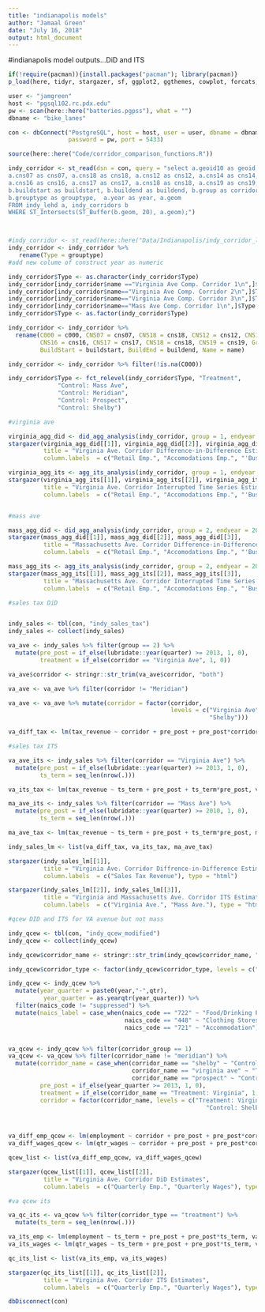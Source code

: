 ```yaml
---
title: "indianapolis models"
author: "Jamaal Green"
date: "July 16, 2018"
output: html_document
---
```


#indianapolis model outputs...DiD and ITS

```r

if(!require(pacman)){install.packages("pacman"); library(pacman)}
p_load(here, tidyr, stargazer, sf, ggplot2, ggthemes, cowplot, forcats, dplyr,dbplyr,RPostgreSQL, zoo)

user <- "jamgreen"
host <- "pgsql102.rc.pdx.edu"
pw <- scan(here::here("batteries.pgpss"), what = "")
dbname <- "bike_lanes"

con <- dbConnect("PostgreSQL", host = host, user = user, dbname = dbname, 
                 password = pw, port = 5433)

source(here::here("Code/corridor_comparison_functions.R"))

indy_corridor <- st_read(dsn = con, query = "select a.geoid10 as geoid, a.c000 as c000,
a.cns07 as cns07, a.cns18 as cns18, a.cns12 as cns12, a.cns14 as cns14, a.cns15 as cns15, 
a.cns16 as cns16, a.cns17 as cns17, a.cns18 as cns18, a.cns19 as cns19, b.name as Name, 
b.buildstart as buildstart, b.buildend as buildend, b.group as corridor_group, 
b.grouptype as grouptype,  a.year as year, a.geom
FROM indy_lehd a, indy_corridors b
WHERE ST_Intersects(ST_Buffer(b.geom, 20), a.geom);")



#indy_corridor <- st_read(here::here("Data/Indianapolis/indy_corridor_lehd_NAD83.shp"))
indy_corridor <- indy_corridor %>% 
   rename(Type = grouptype) 
#add new colume of construct year as numeric

indy_corridor$Type <- as.character(indy_corridor$Type)
indy_corridor[indy_corridor$name =="Virginia Ave Comp. Corridor 1\n",]$Type <- "Control: Meridian"
indy_corridor[indy_corridor$name=="Virginia Ave Comp. Corridor 2\n",]$Type <- "Control: Prospect"
indy_corridor[indy_corridor$name=="Virginia Ave Comp. Corridor 3\n",]$Type <- "Control: Shelby"
indy_corridor[indy_corridor$name=="Mass Ave Comp. Corridor 1\n",]$Type <- "Control: Mass Ave"
indy_corridor$Type <- as.factor(indy_corridor$Type)

indy_corridor <- indy_corridor %>% 
  rename(C000 = c000, CNS07 = cns07, CNS18 = cns18, CNS12 = cns12, CNS14 = cns14, CNS15 = cns15,
         CNS16 = cns16, CNS17 = cns17, CNS18 = cns18, CNS19 = cns19, Group = corridor_group,
         BuildStart = buildstart, BuildEnd = buildend, Name = name)

indy_corridor <- indy_corridor %>% filter(!is.na(C000))

indy_corridor$Type <- fct_relevel(indy_corridor$Type, "Treatment", 
              "Control: Mass Ave", 
              "Control: Meridian", 
              "Control: Prospect",
              "Control: Shelby")

```


```r

#virginia ave

virginia_agg_did <- did_agg_analysis(indy_corridor, group = 1, endyear = 2013)
stargazer(virginia_agg_did[[1]], virginia_agg_did[[2]], virginia_agg_did[[3]], 
          title = "Virginia Ave. Corridor Difference-in-Difference Estimates", 
          column.labels  = c("Retail Emp.", "Accomodations Emp.", "'Business' Emp."), type = "html")

virginia_agg_its <- agg_its_analysis(indy_corridor, group = 1, endyear = 2013)
stargazer(virginia_agg_its[[1]], virginia_agg_its[[2]], virginia_agg_its[[3]], 
          title = "Virginia Ave. Corridor Interrupted Time Series Estimates", 
          column.labels  = c("Retail Emp.", "Accomodations Emp.", "'Business' Emp."), type = "html")


#mass ave

mass_agg_did <- did_agg_analysis(indy_corridor, group = 2, endyear = 2010)
stargazer(mass_agg_did[[1]], mass_agg_did[[2]], mass_agg_did[[3]], 
          title = "Massachusetts Ave. Corridor Difference-in-Difference Estimates", 
          column.labels  = c("Retail Emp.", "Accomodations Emp.", "'Business' Emp."), type = "html")

mass_agg_its <- agg_its_analysis(indy_corridor, group = 2, endyear = 2010)
stargazer(mass_agg_its[[1]], mass_agg_its[[2]], mass_agg_its[[3]], 
          title = "Massachusetts Ave. Corridor Interrupted Time Series Estimates", 
          column.labels  = c("Retail Emp.", "Accomodations Emp.", "'Business' Emp."), type = "html")


```

```r

#sales tax DiD


indy_sales <- tbl(con, "indy_sales_tax")
indy_sales <- collect(indy_sales)

va_ave <- indy_sales %>% filter(group == 2) %>% 
  mutate(pre_post = if_else(lubridate::year(quarter) >= 2013, 1, 0),
         treatment = if_else(corridor == "Virginia Ave", 1, 0))

va_ave$corridor <- stringr::str_trim(va_ave$corridor, "both")

va_ave <- va_ave %>% filter(corridor != "Meridian")

va_ave <- va_ave %>% mutate(corridor = factor(corridor, 
                                              levels = c("Virginia Ave", "Prospect",
                                                         "Shelby")))

va_diff_tax <- lm(tax_revenue ~ corridor + pre_post + pre_post*corridor, va_ave)

#sales tax ITS

va_ave_its <- indy_sales %>% filter(corridor == "Virginia Ave") %>% 
  mutate(pre_post = if_else(lubridate::year(quarter) >= 2013, 1, 0),
         ts_term = seq_len(nrow(.)))

va_its_tax <- lm(tax_revenue ~ ts_term + pre_post + ts_term*pre_post, va_ave_its)

ma_ave_its <- indy_sales %>% filter(corridor == "Mass Ave") %>% 
  mutate(pre_post = if_else(lubridate::year(quarter) >= 2010, 1, 0), 
         ts_term = seq_len(nrow(.)))

ma_ave_tax <- lm(tax_revenue ~ ts_term + pre_post + ts_term*pre_post, ma_ave_its)

indy_sales_lm <- list(va_diff_tax, va_its_tax, ma_ave_tax)

stargazer(indy_sales_lm[[1]], 
          title = "Virginia Ave. Corridor Diffrence-in-Difference Estimates", 
          column.labels  = c("Sales Tax Revenue"), type = "html")

stargazer(indy_sales_lm[[2]], indy_sales_lm[[3]], 
          title = "Virginia and Massachusetts Ave. Corridor ITS Estimates", 
          column.labels  = c("Virginia Ave.", "Mass Ave."), type = "html")
```

```r

#qcew DID and ITS for VA avenue but not mass

indy_qcew <- tbl(con, "indy_qcew_modified")
indy_qcew <- collect(indy_qcew)

indy_qcew$corridor_name <- stringr::str_trim(indy_qcew$corridor_name, "both")

indy_qcew$corridor_type <- factor(indy_qcew$corridor_type, levels = c("treatment", "control"))

indy_qcew <- indy_qcew %>% 
  mutate(year_quarter = paste0(year,"-",qtr), 
          year_quarter = as.yearqtr(year_quarter)) %>% 
  filter(naics_code != "suppressed") %>% 
  mutate(naics_label = case_when(naics_code == "722" ~ "Food/Drinking Places",
                                 naics_code == "448" ~ "Clothing Stores",
                                 naics_code == "721" ~ "Accommodation"))


va_qcew <- indy_qcew %>% filter(corridor_group == 1)
va_qcew <- va_qcew %>% filter(corridor_name != "meridian") %>% 
  mutate(corridor_name = case_when(corridor_name == "shelby" ~ "Control: Shelby",
                                   corridor_name == "virginia ave" ~ "Treatment: Virginia",
                                   corridor_name == "prospect" ~ "Control: Prospect"),
         pre_post = if_else(year_quarter >= 2013, 1, 0),
         treatment = if_else(corridor_name == "Treatment: Virginia", 1, 0),
         corridor = factor(corridor_name, levels = c("Treatment: Virginia", "Control: Prospect",
                                                        "Control: Shelby"))) 
  


va_diff_emp_qcew <- lm(employment ~ corridor + pre_post + pre_post*corridor, va_qcew)
va_diff_wages_qcew <- lm(qtr_wages ~ corridor + pre_post + pre_post*corridor, va_qcew)

qcew_list <- list(va_diff_emp_qcew, va_diff_wages_qcew)

stargazer(qcew_list[[1]], qcew_list[[2]], 
          title = "Virginia Ave. Corridor DiD Estimates", 
          column.labels  = c("Quarterly Emp.", "Quarterly Wages"), type = "html")

#va qcew its

va_qc_its <- va_qcew %>% filter(corridor_type == "treatment") %>% 
  mutate(ts_term = seq_len(nrow(.)))

va_its_emp <- lm(employment ~ ts_term + pre_post + pre_post*ts_term, va_qc_its)
va_its_wages <- lm(qtr_wages ~ ts_term + pre_post + pre_post*ts_term, va_qc_its)

qc_its_list <- list(va_its_emp, va_its_wages)

stargazer(qc_its_list[[1]], qc_its_list[[2]], 
          title = "Virginia Ave. Corridor ITS Estimates", 
          column.labels  = c("Quarterly Emp.", "Quarterly Wages"), type = "html")

dbDisconnect(con)
```
